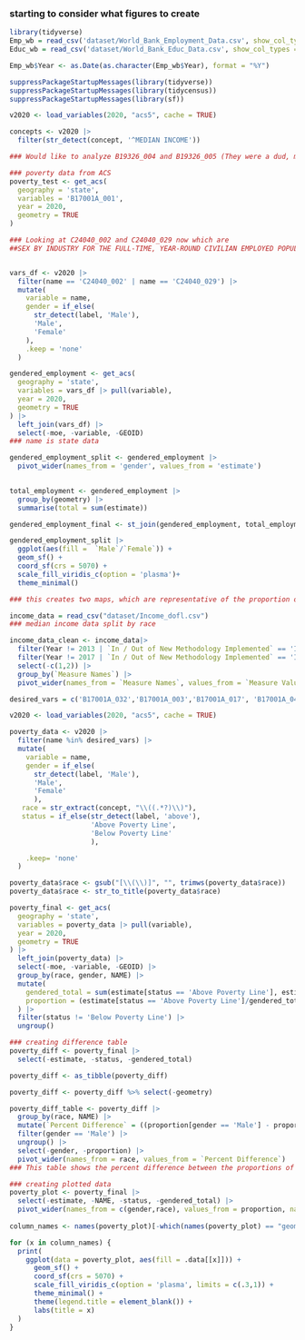 ### starting to consider what figures to create

```r
library(tidyverse)
Emp_wb = read_csv('dataset/World_Bank_Employment_Data.csv', show_col_types = F)
Educ_wb = read_csv('dataset/World_Bank_Educ_Data.csv', show_col_types = F)

```

```r
Emp_wb$Year <- as.Date(as.character(Emp_wb$Year), format = "%Y") 

```

```r
suppressPackageStartupMessages(library(tidyverse))
suppressPackageStartupMessages(library(tidycensus))
suppressPackageStartupMessages(library(sf))

v2020 <- load_variables(2020, "acs5", cache = TRUE)

concepts <- v2020 |>
  filter(str_detect(concept, '^MEDIAN INCOME'))

### Would like to analyze B19326_004 and B19326_005 (They were a dud, most likely skewed due to part-time workers)

### poverty data from ACS
poverty_test <- get_acs(
  geography = 'state',
  variables = 'B17001A_001',
  year = 2020,
  geometry = TRUE
)

### Looking at C24040_002 and C24040_029 now which are
##SEX BY INDUSTRY FOR THE FULL-TIME, YEAR-ROUND CIVILIAN EMPLOYED POPULATION 16 YEARS AND OVER for male and female


vars_df <- v2020 |>
  filter(name == 'C24040_002' | name == 'C24040_029') |>
  mutate(
    variable = name,
    gender = if_else(
      str_detect(label, 'Male'),
      'Male',
      'Female'
    ),
    .keep = 'none'
  )

gendered_employment <- get_acs(
  geography = 'state',
  variables = vars_df |> pull(variable),
  year = 2020,
  geometry = TRUE
) |> 
  left_join(vars_df) |>
  select(-moe, -variable, -GEOID) 
### name is state data

gendered_employment_split <- gendered_employment |>
  pivot_wider(names_from = 'gender', values_from = 'estimate')
  

total_employment <- gendered_employment |>
  group_by(geometry) |>
  summarise(total = sum(estimate))

gendered_employment_final <- st_join(gendered_employment, total_employment, join = st_equals)

```

```r
gendered_employment_split |>
  ggplot(aes(fill =  `Male`/`Female`)) + 
  geom_sf() +
  coord_sf(crs = 5070) +
  scale_fill_viridis_c(option = 'plasma')+
  theme_minimal()

### this creates two maps, which are representative of the proportion of full time, year round civilians in each state faceted by gender. I'm not sure if this is the best approach to data presentation, and I am open to other ideas
```

```r
income_data = read_csv("dataset/Income_dofl.csv")
### median income data split by race

income_data_clean <- income_data|>
  filter(Year != 2013 | `In / Out of New Methodology Implemented` == 'In')|>
  filter(Year != 2017 | `In / Out of New Methodology Implemented` == 'In')|>
  select(-c(1,2)) |>
  group_by(`Measure Names`) |>
  pivot_wider(names_from = `Measure Names`, values_from = `Measure Values`) |> arrange(desc(Year))
```

```r
desired_vars = c('B17001A_032','B17001A_003','B17001A_017', 'B17001A_046','B17001B_003','B17001B_017','B17001B_032','B17001B_046','B17001C_003','B17001C_017','B17001C_032','B17001C_046','B17001D_003','B17001D_017','B17001D_032','B17001D_046','B17001E_003','B17001E_017','B17001E_032','B17001E_046','B17001F_003','B17001F_017','B17001F_032','B17001F_046','B17001G_003','B17001G_017','B17001G_032','B17001G_046','B17001H_003','B17001H_017','B17001H_032','B17001H_046','B17001I_003','B17001I_017','B17001I_032','B17001I_046')

v2020 <- load_variables(2020, "acs5", cache = TRUE)

poverty_data <- v2020 |>
  filter(name %in% desired_vars) |>
  mutate(
    variable = name,
    gender = if_else(
      str_detect(label, 'Male'),
      'Male',
      'Female'
      ),
   race = str_extract(concept, "\\((.*?)\\)"),
   status = if_else(str_detect(label, 'above'),
                    'Above Poverty Line',
                    'Below Poverty Line'
                    ),

    .keep= 'none'
  )

poverty_data$race <- gsub("[\\(\\)]", "", trimws(poverty_data$race))
poverty_data$race <- str_to_title(poverty_data$race)

poverty_final <- get_acs(
  geography = 'state',
  variables = poverty_data |> pull(variable),
  year = 2020,
  geometry = TRUE
) |> 
  left_join(poverty_data) |>
  select(-moe, -variable, -GEOID) |>
  group_by(race, gender, NAME) |>
  mutate(
    gendered_total = sum(estimate[status == 'Above Poverty Line'], estimate[status == 'Below Poverty Line']),
    proportion = (estimate[status == 'Above Poverty Line']/gendered_total)
  ) |>
  filter(status != 'Below Poverty Line') |>
  ungroup() 

### creating difference table
poverty_diff <- poverty_final |>
  select(-estimate, -status, -gendered_total)

poverty_diff <- as_tibble(poverty_diff)

poverty_diff <- poverty_diff %>% select(-geometry)

poverty_diff_table <- poverty_diff |>
  group_by(race, NAME) |>
  mutate(`Percent Difference` = ((proportion[gender == 'Male'] - proportion[gender == 'Female'])*100)) |>
  filter(gender == 'Male') |>
  ungroup() |>
  select(-gender, -proportion) |>
  pivot_wider(names_from = race, values_from = `Percent Difference`)
### This table shows the percent difference between the proportions of males who live above the poverty line and females, split by race and state. It is a way of showing the raw data of the differeneces we can observe on the heat maps between races.

### creating plotted data  
poverty_plot <- poverty_final |>
  select(-estimate, -NAME, -status, -gendered_total) |>
  pivot_wider(names_from = c(gender,race), values_from = proportion, names_sep = ' ')
  
column_names <- names(poverty_plot)[-which(names(poverty_plot) == "geometry")]

for (x in column_names) {
  print(
    ggplot(data = poverty_plot, aes(fill = .data[[x]])) +
      geom_sf() +
      coord_sf(crs = 5070) +
      scale_fill_viridis_c(option = 'plasma', limits = c(.3,1)) +
      theme_minimal() +
      theme(legend.title = element_blank()) +
      labs(title = x)
  )
}
```



